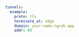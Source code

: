 ```yaml
tunnels:
  example:
    proto: tls
    terminate_at: edge
    domain: your-name.ngrok.app
    addr: 80
```
